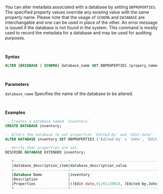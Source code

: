 You can alter metadata associated with a database by setting `DBPROPERTIES`. The specified property values override any existing value with the same property name. Please note that the usage of `SCHEMA` and `DATABASE` are interchangable and one can be used in place of the other. An error message is issued if the database is not found in the system. This command is mostly used to record the metadata for a database and may be used for auditing purposes.

<br/>

**Syntax** 
```sql
ALTER {DATABASE | SCHEMA} database_name SET DBPROPERTIES (propery_name=property_value, ...);
```
<br/>

**Parameters** 

```database_name``` Specifies the name of the database to be altered.

<br/>

 **Examples** 
```sql
-- Creates a database named `inventory`.
CREATE DATABASE inventory;

-- Alters the database to set properties `Edited-by` and `Edit-date`.
ALTER DATABASE inventory SET DBPROPERTIES ('Edited-by' = 'John', 'Edit-date' = '01/01/2001');

-- Verify that properties are set.
DESCRIBE DATABASE EXTENDED inventory;

   +-------------------------+--------------------------------------------+
   |database_description_item|database_description_value                  |
   +-------------------------+--------------------------------------------+
   |Database Name            |inventory                                   |
   |Description              |                                            |
   |Properties               |((Edit-date,01/01/2001), (Edited-by,John))  |
   +-------------------------+--------------------------------------------+
```